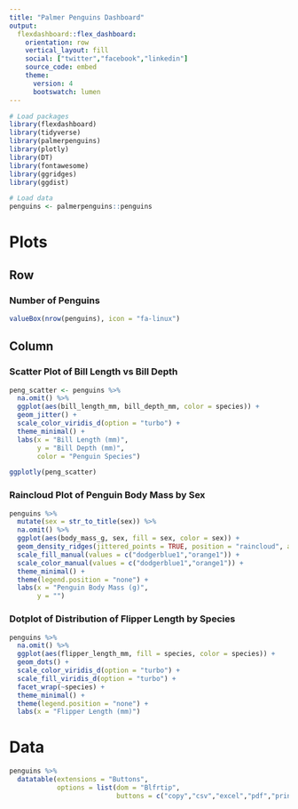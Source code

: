 ```yaml
---
title: "Palmer Penguins Dashboard"
output: 
  flexdashboard::flex_dashboard:
    orientation: row
    vertical_layout: fill
    social: ["twitter","facebook","linkedin"]
    source_code: embed
    theme:
      version: 4
      bootswatch: lumen
---
```


```r
# Load packages
library(flexdashboard)
library(tidyverse)
library(palmerpenguins)
library(plotly)
library(DT)
library(fontawesome)
library(ggridges)
library(ggdist)

# Load data
penguins <- palmerpenguins::penguins

```

Plots {data-navmenu="Pages"}
=======================================================================

<!--sidebar {.sidebar}
-----------------------------------------------------------------------

### Penguin Stats

The number of penguins in the data is `r nrow(penguins)`

!-->

Row
-----------------------------------------------------------------------

### Number of Penguins

```r

valueBox(nrow(penguins), icon = "fa-linux")

```


Column {.tabset}
-----------------------------------------------------------------------

### Scatter Plot of Bill Length vs Bill Depth

```r

peng_scatter <- penguins %>% 
  na.omit() %>% 
  ggplot(aes(bill_length_mm, bill_depth_mm, color = species)) +
  geom_jitter() +
  scale_color_viridis_d(option = "turbo") +
  theme_minimal() +
  labs(x = "Bill Length (mm)",
       y = "Bill Depth (mm)",
       color = "Penguin Species")

ggplotly(peng_scatter)

```



### Raincloud Plot of Penguin Body Mass by Sex

```r

penguins %>%
  mutate(sex = str_to_title(sex)) %>% 
  na.omit() %>% 
  ggplot(aes(body_mass_g, sex, fill = sex, color = sex)) +
  geom_density_ridges(jittered_points = TRUE, position = "raincloud", alpha = 0.5) +
  scale_fill_manual(values = c("dodgerblue1","orange1")) +
  scale_color_manual(values = c("dodgerblue1","orange1")) +
  theme_minimal() +
  theme(legend.position = "none") +
  labs(x = "Penguin Body Mass (g)",
       y = "")
```

### Dotplot of Distribution of Flipper Length by Species

```r

penguins %>% 
  na.omit() %>% 
  ggplot(aes(flipper_length_mm, fill = species, color = species)) +
  geom_dots() +
  scale_color_viridis_d(option = "turbo") +
  scale_fill_viridis_d(option = "turbo") +
  facet_wrap(~species) +
  theme_minimal() +
  theme(legend.position = "none") +
  labs(x = "Flipper Length (mm)")

```

Data {data-navmenu="Pages"}
=====================================================

```r

penguins %>% 
  datatable(extensions = "Buttons",
            options = list(dom = "Blfrtip",
                           buttons = c("copy","csv","excel","pdf","print")))

```

